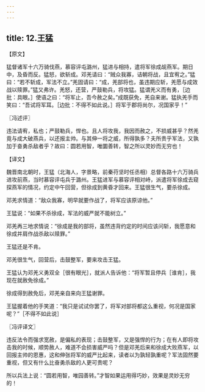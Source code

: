 ```yaml
---
---
---
```

title: 12.王猛
---



【原文】

猛督诸军十六万骑伐燕，慕容评屯潞州，猛进与相持，遣将军徐成觇燕军。期日中，及昏而反。猛怒，欲斩成。邓羌请曰：“贼众我寡，诘朝将战，且宜宥之。”猛曰：“若不斩成，军法不立。”羌固请曰：“成，羌部将也，虽违期应斩，羌愿与成效战以赎罪。”猛又弗许。羌怒，还营，严鼓勒兵，将攻猛。猛谓羌义而有勇，［边批：具眼。］使语之曰：“将军止，吾今赦之矣。”成既获免，羌自来谢。猛执羌手而笑曰：“吾试将军耳。［边批：不得不如此说。］将军于郡将尚尔，况国家乎！”

〖冯述评〗

违法请宥，私也；严鼓勒兵，悍也。且人将攻我，我因而赦之，不损威甚乎？然羌竟与成大破燕兵，以还报主帅。与其伸一将之威，所得孰多？夫所贵乎军法，又孰加于奋勇杀敌者乎？故曰：圆若用智，唯圜善转，智之所以灵妙而无穷也！

【译文】

魏晋南北朝时，王猛（北海人，字景略，前秦苻坚时任丞相）总督各路十六万骑兵进攻前燕，当时慕容评屯兵于潞州。王猛进军与慕容评相对峙，派遣将军徐成去窥探燕军的情况，约定中午回营，但徐成到黄昏才回来。王猛很生气，要杀徐成。

邓羌求情道：“敌众我寡，明早就要作战了，将军应该原谅他。”

王猛说：“如果不杀徐成，军法的威严就不能树立。”

邓羌再三地求情说：“徐成是我的部将，虽然违背约定的时间应该问斩，我愿意和徐成并肩作战杀敌以赎罪。”

王猛还是不肯。

邓羌很生气，回营后，击鼓整军，要来攻击王猛。

王猛认为邓羌义勇双全［很有眼光］，就派人告诉他：“将军暂且停兵［谁肯］，我现在就赦免徐成。”

徐成得到赦免后，邓羌亲自来向王猛谢罪。

王猛握着他的手笑道：“我只是试试你罢了，将军对部将都这么重视，何况是国家呢？”［不得不如此说］

〖冯评译文〗

违反法令而强求宽赦，是偏私的表现；击鼓整军，又是强悍的行为；在有人即将攻击我的时候，顺势赦人，难道不会损害威严吗？但是邓羌后来和徐成大败燕军，以回报主帅的恩惠，这和伸张将军的威严比起来，读者以为孰轻孰重呢？军法固然要重视，但又有什么比奋勇杀敌的人更可贵呢？

所以兵法上说：“圆若用智，唯园善转。”才智如果运用得巧妙，效果是灵妙无穷的！